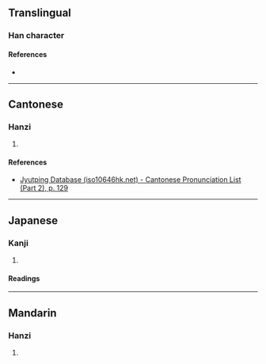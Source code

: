 {{character info/new}}
==Translingual==

===Han character===
{{Han char|rn=75|rad=木|as=09|sn=13|four=|canj=DOAE|ids=⿰木复}}

====References====
* {{Han ref|kx=0537.180|dkj=15070|dj=0925.030|hdz=21251.030|uh=6931|ud=26929}}

----

==Cantonese==

===Hanzi===
{{yue-hanzi|jyut=[[fuk6]]|y=fuk6}}

# {{defn|yue|sort=木09}}

====References====
* [http://www.iso10646hk.net/jp/document/download.jsp Jyutping Database (iso10646hk.net) - Cantonese Pronunciation List (Part 2), p. 129]

----

==Japanese==

===Kanji===
{{ja-kanji|grade=|rs=木09}}

# {{defn|ja|sort=木09}}

====Readings====
{{rfv-pron|ja}}
{{ja-readings
|goon=ぶ, ぶく
|kanon=ふう, ふく
|kun=いのあし-
}}

----

==Mandarin==

===Hanzi===
{{cmn-hanzi|pin=[[fù]] ([[fu4]])|wg=fu<sup>4</sup>}}

# {{defn|cmn|sort=木09}}